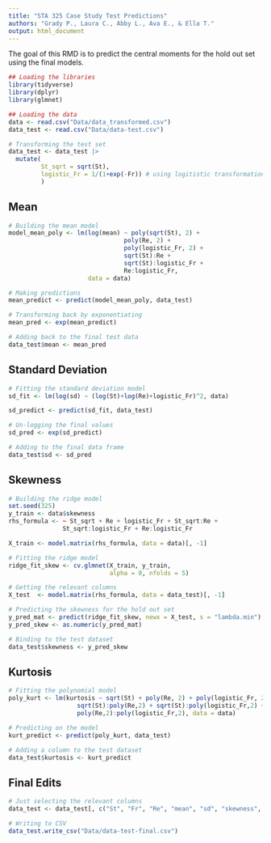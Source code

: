 ```yaml
---
title: "STA 325 Case Study Test Predictions"
authors: "Grady P., Laura C., Abby L., Ava E., & Ella T."
output: html_document
---
```


The goal of this RMD is to predict the central moments for the hold out set using the final models.

```r
## Loading the libraries 
library(tidyverse)
library(dplyr)
library(glmnet)

## Loading the data
data <- read.csv("Data/data_transformed.csv")
data_test <- read.csv("Data/data-test.csv")
```

```r
# Transforming the test set
data_test <- data_test |>
  mutate(
         St_sqrt = sqrt(St),
         logistic_Fr = 1/(1+exp(-Fr)) # using logitistic transformation for inf
         )
```


## Mean

```r
# Building the mean model
model_mean_poly <- lm(log(mean) ~ poly(sqrt(St), 2) + 
                                poly(Re, 2) + 
                                poly(logistic_Fr, 2) +
                                sqrt(St):Re + 
                                sqrt(St):logistic_Fr + 
                                Re:logistic_Fr, 
                      data = data)

# Making predictions
mean_predict <- predict(model_mean_poly, data_test)

# Transforming back by exponentiating
mean_pred <- exp(mean_predict)

# Adding back to the final test data
data_test$mean <- mean_pred

```


## Standard Deviation

```r
# Fitting the standard deviation model
sd_fit <- lm(log(sd) ~ (log(St)+log(Re)+logistic_Fr)^2, data)

sd_predict <- predict(sd_fit, data_test)

# Un-logging the final values
sd_pred <- exp(sd_predict)

# Adding to the final data frame
data_test$sd <- sd_pred

```

## Skewness

```r
# Building the ridge model
set.seed(325)
y_train <- data$skewness
rhs_formula <- ~ St_sqrt + Re + logistic_Fr + St_sqrt:Re + 
               St_sqrt:logistic_Fr + Re:logistic_Fr

X_train <- model.matrix(rhs_formula, data = data)[, -1]

# Fitting the ridge model
ridge_fit_skew <- cv.glmnet(X_train, y_train, 
                            alpha = 0, nfolds = 5)
```

```r
# Getting the relevant columns
X_test  <- model.matrix(rhs_formula, data = data_test)[, -1]

# Predicting the skewness for the hold out set
y_pred_mat <- predict(ridge_fit_skew, newx = X_test, s = "lambda.min")
y_pred_skew <- as.numeric(y_pred_mat)

```

```r
# Binding to the test dataset
data_test$skewness <- y_pred_skew
```


## Kurtosis

```r
# Fitting the polynomial model
poly_kurt <- lm(kurtosis ~ sqrt(St) + poly(Re, 2) + poly(logistic_Fr, 2) + 
                   sqrt(St):poly(Re,2) + sqrt(St):poly(logistic_Fr,2) + 
                   poly(Re,2):poly(logistic_Fr,2), data = data)

# Predicting on the model
kurt_predict <- predict(poly_kurt, data_test)

```

```r
# Adding a column to the test dataset
data_test$kurtosis <- kurt_predict
```

## Final Edits
```r
# Just selecting the relevant columns
data_test <- data_test[, c("St", "Fr", "Re", "mean", "sd", "skewness", "kurtosis")]

```

```r
# Writing to CSV
data_test.write_csv("Data/data-test-final.csv")
```




